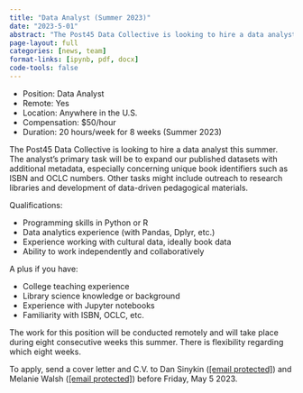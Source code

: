 ```yaml
---
title: "Data Analyst (Summer 2023)"
date: "2023-5-01"
abstract: "The Post45 Data Collective is looking to hire a data analyst this summer. "
page-layout: full
categories: [news, team]
format-links: [ipynb, pdf, docx]
code-tools: false
---
```


*   Position: Data Analyst
*   Remote: Yes
*   Location: Anywhere in the U.S.
*   Compensation: $50/hour
*   Duration: 20 hours/week for 8 weeks (Summer 2023)

The Post45 Data Collective is looking to hire a data analyst this summer. The analyst’s primary task will be to expand our published datasets with additional metadata, especially concerning unique book identifiers such as ISBN and OCLC numbers. Other tasks might include outreach to research libraries and development of data-driven pedagogical materials.

Qualifications:

*   Programming skills in Python or R
*   Data analytics experience (with Pandas, Dplyr, etc.)
*   Experience working with cultural data, ideally book data
*   Ability to work independently and collaboratively

A plus if you have:

*   College teaching experience
*   Library science knowledge or background
*   Experience with Jupyter notebooks
*   Familiarity with ISBN, OCLC, etc.

The work for this position will be conducted remotely and will take place during eight consecutive weeks this summer. There is flexibility regarding which eight weeks.

To apply, send a cover letter and C.V. to Dan Sinykin ([\[email protected\]](/cdn-cgi/l/email-protection#cca8ada2a5a9a0e2bfa5a2b5a7a5a28ca9a1a3beb5e2a9a8b9)) and Melanie Walsh ([\[email protected\]](/cdn-cgi/l/email-protection)) before Friday, May 5 2023.